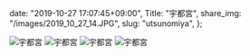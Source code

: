   date: "2019-10-27 17:07:45+09:00",
  Title: "宇都宮",
  share_img: "/images/2019_10_27_14.JPG",
  slug: "utsunomiya",
};

![宇都宮](/images/2019_10_27_11.JPG)
![宇都宮](/images/2019_10_27_12.JPG)
![宇都宮](/images/2019_10_27_13.JPG)
![宇都宮](/images/2019_10_27_14.JPG)
